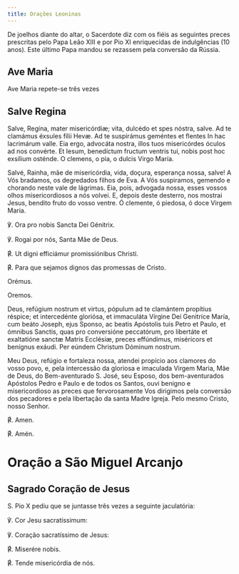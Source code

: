 ```yaml
---
title: Orações Leoninas
---
```


<aside>
  De joelhos diante do altar, o Sacerdote diz com os fiéis as seguintes preces
  prescritas pelo Papa Leão XIII e por Pio XI enriquecidas de indulgências (10
  anos). Este último Papa mandou se rezassem pela conversão da Rússia.
</aside>


## Ave Maria

<aside>Ave Maria repete-se três vezes</aside>

<AveMaria />

## Salve Regina

<div class="side-by-side not-content">

Salve, Regína, mater misericórdiæ; vita, dulcédo et spes nóstra, salve. Ad te clamámus éxsules fílii Hevæ. Ad te suspirámus geméntes et flentes In hac lacrimárum valle. Eia ergo, advocáta nostra, illos tuos misericórdes óculos ad nos convérte. Et Iesum, benedíctum fructum ventris tui, nobis post hoc exsílium osténde. O clemens, o pia, o dulcis Virgo María.

Salvé, Rainha, mãe de misericórdia, vida, doçura, esperança nossa, salve! A Vós bradamos, os degredados filhos de Eva. A Vós suspiramos, gemendo e chorando neste vale de lágrimas. Eia, pois, advogada nossa, esses vossos olhos misericordiosos a nós volvei. E, depois deste desterro, nos mostrai Jesus, bendito fruto do vosso ventre. Ó clemente, ó piedosa, ó doce Virgem Maria.

℣. Ora pro nobis Sancta Dei Génitrix.

℣. Rogai por nós, Santa Mãe de Deus.

<span class="text-red-500">℟.</span> Ut digni efficiámur promissiónibus Christi.

<span class="text-red-500">℟.</span> Para que sejamos dignos das promessas de Cristo.

<span class="text-red-500 text-center">Orémus.</span>

<span class="text-red-500 text-center">Oremos.</span>

Deus, refúgium nostrum et virtus, pópulum ad te clamántem propítius réspice; et intercedénte gloriósa, et immaculáta Vírgine Dei Genitríce María, cum beáto Joseph, ejus Sponso, ac beatis Apóstolis tuis Petro et Paulo, et ómnibus Sanctis, quas pro conversióne peccatórum, pro libertáte et exaltatióne sanctæ Matris Ecclésiæ, preces effúndimus, miséricors et benígnus exáudi. Per eúndem Christum Dóminum nostrum.

Meu Deus, refúgio e fortaleza nossa, atendei propício aos clamores do vosso povo, e, pela intercessão da gloriosa e imaculada Virgem Maria, Mãe de Deus, do Bem-aventurado S. José, seu Esposo, dos bem-aventurados Apóstolos Pedro e Paulo e de todos os Santos, ouvi benigno e misericordioso as preces que fervorosamente Vos dirigimos pela conversão dos pecadores e pela libertação da santa Madre Igreja. Pelo mesmo Cristo, nosso Senhor.

<span class="text-red-500">℟.</span> Amen.

<span class="text-red-500">℟.</span> Amén.

</div>


# Oração a São Miguel Arcanjo

<SaoMiguel />

## Sagrado Coração de Jesus

<aside>S. Pio X pediu que se juntasse três vezes a seguinte jaculatória:</aside>

<div class="side-by-side not-content">

℣. Cor Jesu sacratíssimum:

℣. Coração sacratíssimo de Jesus:

<span class="text-red-500">℟.</span> Miserére nobis.

<span class="text-red-500">℟.</span> Tende misericórdia de nós.

</div>
